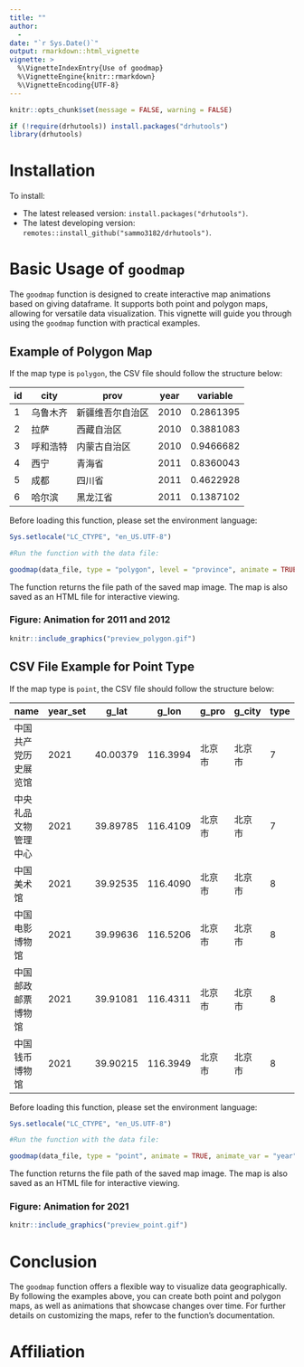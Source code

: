 ```yaml
---
title: ""
author: 
  - 
date: "`r Sys.Date()`"
output: rmarkdown::html_vignette
vignette: >
  %\VignetteIndexEntry{Use of goodmap}
  %\VignetteEngine{knitr::rmarkdown}
  %\VignetteEncoding{UTF-8}
---
```


```r
knitr::opts_chunk$set(message = FALSE, warning = FALSE)

if (!require(drhutools)) install.packages("drhutools")
library(drhutools)
```
# Installation

To install:

-  The latest released version: `install.packages("drhutools")`.
-  The latest developing version: `remotes::install_github("sammo3182/drhutools")`.


# Basic Usage of `goodmap`

The `goodmap` function is designed to create interactive map animations based on giving dataframe. It supports both point and polygon maps, allowing for versatile data visualization. This vignette will guide you through using the `goodmap` function with practical examples.

## Example of Polygon Map

If the map type is `polygon`, the CSV file should follow the structure below:

| id | city       | prov               | year | variable   |
|----|------------|--------------------|------|------------|
| 1  | 乌鲁木齐  | 新疆维吾尔自治区   | 2010 | 0.2861395  |
| 2  | 拉萨      | 西藏自治区         | 2010 | 0.3881083  |
| 3  | 呼和浩特  | 内蒙古自治区       | 2010 | 0.9466682  |
| 4  | 西宁      | 青海省             | 2011 | 0.8360043  |
| 5  | 成都      | 四川省             | 2011 | 0.4622928  |
| 6  | 哈尔滨    | 黑龙江省           | 2011 | 0.1387102  |

Before loading this function, please set the environment language:

```r
Sys.setlocale("LC_CTYPE", "en_US.UTF-8")

#Run the function with the data file:

goodmap(data_file, type = "polygon", level = "province", animate = TRUE, animate_var = "year", years = c(2011, 2012))
```

The function returns the file path of the saved map image. The map is also saved as an HTML file for interactive viewing.

### Figure: Animation for 2011 and 2012
```r
knitr::include_graphics("preview_polygon.gif")
```

## CSV File Example for Point Type

If the map type is `point`, the CSV file should follow the structure below:

| name                      | year_set | g_lat   | g_lon    | g_pro  | g_city  | type |
|---------------------------|----------|---------|----------|--------|---------|------|
| 中国共产党历史展览馆      | 2021     | 40.00379| 116.3994 | 北京市 | 北京市  | 7    |
| 中央礼品文物管理中心      | 2021     | 39.89785| 116.4109 | 北京市 | 北京市  | 7    |
| 中国美术馆                | 2021     | 39.92535| 116.4090 | 北京市 | 北京市  | 8    |
| 中国电影博物馆            | 2021     | 39.99636| 116.5206 | 北京市 | 北京市  | 8    |
| 中国邮政邮票博物馆        | 2021     | 39.91081| 116.4311 | 北京市 | 北京市  | 8    |
| 中国钱币博物馆            | 2021     | 39.90215| 116.3949 | 北京市 | 北京市  | 8    |

Before loading this function, please set the environment language:

```r
Sys.setlocale("LC_CTYPE", "en_US.UTF-8")

#Run the function with the data file:

goodmap(data_file, type = "point", animate = TRUE, animate_var = "year", years = 2021)
```

The function returns the file path of the saved map image. The map is also saved as an HTML file for interactive viewing.

### Figure: Animation for 2021
```r
knitr::include_graphics("preview_point.gif")
```

# Conclusion
The `goodmap` function offers a flexible way to visualize data geographically. By following the examples above, you can create both point and polygon maps, as well as animations that showcase changes over time. For further details on customizing the maps, refer to the function's documentation.

# Affiliation
